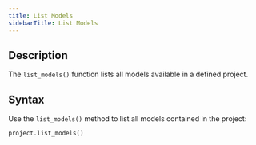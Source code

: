 ```yaml
---
title: List Models
sidebarTitle: List Models
---
```


## Description

The `list_models()` function lists all models available in a defined project.

## Syntax

Use the `list_models()` method to list all models contained in the project:

```python
project.list_models()
```
